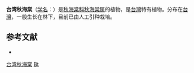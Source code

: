 {{Speciesbox
| status = 
| status_system = 
| image =
| taxon = Begonia taiwaniana
| authority = [[Hayata|Hayata]], 1911
}}

'''台湾秋海棠'''（[[学名|学名]]：{{lang|la|''Begonia taiwaniana''}}）是[[秋海棠科|秋海棠科]][[秋海棠属|秋海棠属]]的植物，是[[台灣|台灣]]特有植物。分布在[[台灣|台灣]]，一般生长在林下，目前已由人工引种栽培。

== 参考文献 ==
<div class="references-small">
* {{cite web| url =http://www.bioinfo.cn/db05/KmzwSpecies.php?action=view&id=1248| title =台湾秋海棠| work =《中国高等植物数据库全库》| publisher =中国科学院微生物研究所| author =昆明植物研究所| accessdate =2009-02-22| deadurl =yes| archiveurl =https://web.archive.org/web/20160305025847/http://www.bioinfo.cn/db05/KmzwSpecies.php?action=view&id=1248| archivedate =2016-03-05}}
</div>
{{Taxonbar|from=Q8245632}}

[[Category:秋海棠属|台湾秋海棠]]
[[Category:臺灣特有植物|Bt]]


{{植物小作品}}